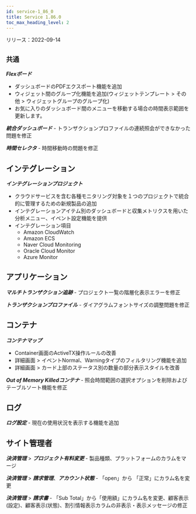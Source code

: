 ```yaml
---
id: service-1_86_0
title: Service 1.86.0
toc_max_heading_level: 2
---
```



リリース：2022-09-14

## `共通`

**_Flexボード_**

-   ダッシュボードのPDFエクスポート機能を追加 
-   ウィジェット間のグループ化機能を追加(ウィジェットテンプレート > その他 > ウィジェットグループのグループ化)
-   お気に入りのダッシュボード間のメニューを移動する場合の時間表示範囲を更新します。

**_統合ダッシュボード_** - トランザクションプロファイルの連続照会ができなかった問題を修正

**_時間セレクタ_** - 時間移動時の問題を修正

## インテグレーション

**_インテグレーションプロジェクト_**

-   クラウドサービスを含む各種モニタリング対象を１つのプロジェクトで統合的に管理するための新規製品の追加
-   インテグレーションアイテム別のダッシュボードと収集メトリクスを用いた分析メニュー、イベント設定機能を提供
-   インテグレーション項目
    -   Amazon CloudWatch
    -   Amazon ECS
    -   Naver Cloud Monitoring
    -   Oracle Cloud Monitor
    -   Azure Monitor

## アプリケーション

**_マルチトランザクション追跡_** - プロジェクト一覧の階層化表示エラーを修正

**_トランザクションプロファイル_** - ダイアグラムフォントサイズの調整問題を修正

## コンテナ

**_コンテナマップ_**

-   Container画面のActiveTX操作ルールの改善
-   詳細画面 > イベントNormal、Warningタイプのフィルタリング機能を追加
-   詳細画面 > カード上部のステータス別の数量の部分表示スタイルを改善

**_Out of Memory Killedコンテナ_** - 照会時間範囲の選択オプションを削除およびテーブルソート機能を修正 

## ログ

**_ログ設定_** - 現在の使用状況を表示する機能を追加 

## サイト管理者

**_決済管理_** > **_プロジェクト有料変更_** - 製品種類、プラットフォームのカラムをマージ

**_決済管理_** > **_請求管理_**、**_アカウント状態_** - 「open」から 「正常」にカラム名を変更

**_決済管理_** > **_請求書_** - 「Sub Total」から「使用額」にカラム名を変更、顧客表示(設定)、顧客表示(状態)、割引情報表示カラムの非表示・表示メッセージの修正
